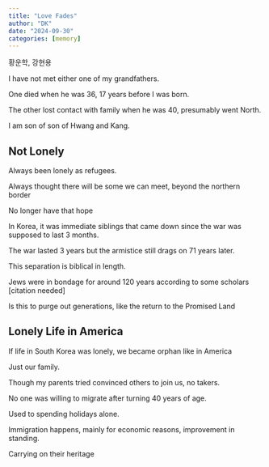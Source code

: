 ```yaml
---
title: "Love Fades"
author: "DK"
date: "2024-09-30"
categories: [memory]
---
```


황운학, 강현용

I have not met either one of my grandfathers.

One died when he was 36, 17 years before I was born.

The other lost contact with family when he was 40, presumably went North.

I am son of son of Hwang and Kang.

## Not Lonely

Always been lonely as refugees.

Always thought there will be some we can meet, beyond the northern border

No longer have that hope

In Korea, it was immediate siblings that came down since the war was supposed to last 3 months.

The war lasted 3 years but the armistice still drags on 71 years later.

This separation is biblical in length.

Jews were in bondage for around 120 years according to some scholars \[citation needed\]

Is this to purge out generations, like the return to the Promised Land

## Lonely Life in America

If life in South Korea was lonely, we became orphan like in America

Just our family.

Though my parents tried convinced others to join us, no takers.

No one was willing to migrate after turning 40 years of age.

Used to spending holidays alone.

Immigration happens, mainly for economic reasons, improvement in standing.

Carrying on their heritage
